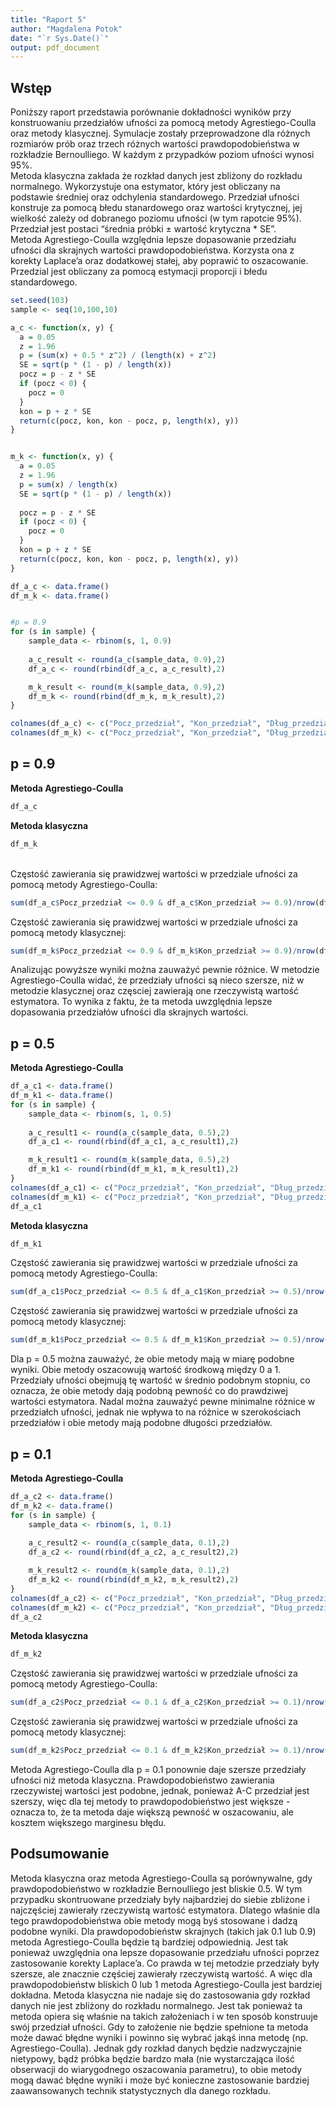 ```yaml
---
title: "Raport 5"
author: "Magdalena Potok"
date: "`r Sys.Date()`"
output: pdf_document
---
```




## Wstęp

Poniższy raport przedstawia porównanie dokładności wyników przy konstruowaniu przedziałów ufności za pomocą metody Agrestiego-Coulla oraz metody klasycznej. Symulacje zostały przeprowadzone dla różnych rozmiarów prób oraz trzech różnych wartości prawdopodobieństwa w rozkładzie Bernoulliego. W każdym z przypadków poziom ufności wynosi 95%.\
Metoda klasyczna zakłada że rozkład danych jest zbliżony do rozkładu normalnego. Wykorzystuje ona estymator, który jest obliczany na podstawie średniej oraz odchylenia standardowego. Przedział ufności konstruje za pomocą błedu stanardowego oraz wartości krytycznej, jej wielkość zależy od dobranego poziomu ufności (w tym rapotcie 95%). Przedział jest postaci "średnia próbki ± wartość krytyczna * SE".\
Metoda Agrestiego-Coulla względnia lepsze dopasowanie przedziału ufności dla skrajnych wartości prawdopodobieństwa. Korzysta ona z korekty Laplace'a oraz dodatkowej stałej, aby poprawić to oszacowanie. Przedzial jest obliczany za pomocą estymacji proporcji i błedu standardowego.



```r
set.seed(103)
sample <- seq(10,100,10)

a_c <- function(x, y) {
  a = 0.05
  z = 1.96
  p = (sum(x) + 0.5 * z^2) / (length(x) + z^2)
  SE = sqrt(p * (1 - p) / length(x))
  pocz = p - z * SE
  if (pocz < 0) {
    pocz = 0
  }
  kon = p + z * SE
  return(c(pocz, kon, kon - pocz, p, length(x), y))
}


m_k <- function(x, y) {
  a = 0.05
  z = 1.96
  p = sum(x) / length(x)
  SE = sqrt(p * (1 - p) / length(x))
  
  pocz = p - z * SE
  if (pocz < 0) {
    pocz = 0
  }
  kon = p + z * SE
  return(c(pocz, kon, kon - pocz, p, length(x), y))
}

df_a_c <- data.frame()
df_m_k <- data.frame()


#p = 0.9
for (s in sample) {
    sample_data <- rbinom(s, 1, 0.9)
 
    a_c_result <- round(a_c(sample_data, 0.9),2)
    df_a_c <- round(rbind(df_a_c, a_c_result),2)

    m_k_result <- round(m_k(sample_data, 0.9),2)
    df_m_k <- round(rbind(df_m_k, m_k_result),2)
}

colnames(df_a_c) <- c("Pocz_przedział", "Kon_przedział", "Dług_przedział", "Estymator", "Wielk_próby", "Praw_wart")
colnames(df_m_k) <- c("Pocz_przedział", "Kon_przedział", "Dług_przedział", "Estymator", "Wielk_próby", "Praw_wart")


```

## p = 0.9
**Metoda Agrestiego-Coulla**

```r
df_a_c
```

**Metoda klasyczna**

```r
df_m_k
```
\
Częstość zawierania się prawidzwej wartości w przedziale ufności za pomocą metody Agrestiego-Coulla:
```r
sum(df_a_c$Pocz_przedział <= 0.9 & df_a_c$Kon_przedział >= 0.9)/nrow(df_a_c)*100
```
Częstość zawierania się prawidzwej wartości w przedziale ufności za pomocą metody klasycznej:
```r
sum(df_m_k$Pocz_przedział <= 0.9 & df_m_k$Kon_przedział >= 0.9)/nrow(df_m_k)*100
```
Analizując powyższe wyniki można zauważyć pewnie różnice. W metodzie Agrestiego-Coulla widać, że przedziały ufności są nieco szersze, niż w metodzie klasycznej oraz częsciej zawierają one rzeczywistą wartość estymatora. To wynika z faktu, że ta metoda uwzględnia lepsze dopasowania przedziałów ufności dla skrajnych wartości.

## p = 0.5
**Metoda Agrestiego-Coulla**


```r
df_a_c1 <- data.frame()
df_m_k1 <- data.frame()
for (s in sample) {
    sample_data <- rbinom(s, 1, 0.5)
 
    a_c_result1 <- round(a_c(sample_data, 0.5),2)
    df_a_c1 <- round(rbind(df_a_c1, a_c_result1),2)

    m_k_result1 <- round(m_k(sample_data, 0.5),2)
    df_m_k1 <- round(rbind(df_m_k1, m_k_result1),2)
}
colnames(df_a_c1) <- c("Pocz_przedział", "Kon_przedział", "Dług_przedział", "Estymator", "Wielk_próby", "Praw_wart")
colnames(df_m_k1) <- c("Pocz_przedział", "Kon_przedział", "Dług_przedział", "Estymator", "Wielk_próby", "Praw_wart")
df_a_c1


```
**Metoda klasyczna**

```r
df_m_k1
```

Częstość zawierania się prawidzwej wartości w przedziale ufności za pomocą metody Agrestiego-Coulla:
```r
sum(df_a_c1$Pocz_przedział <= 0.5 & df_a_c1$Kon_przedział >= 0.5)/nrow(df_a_c1)*100
```
Częstość zawierania się prawidzwej wartości w przedziale ufności za pomocą metody klasycznej:
```r
sum(df_m_k1$Pocz_przedział <= 0.5 & df_m_k1$Kon_przedział >= 0.5)/nrow(df_m_k1)*100
```
Dla p = 0.5 można zauważyć, że obie metody mają w miarę podobne wyniki. Obie metody oszacowują wartość środkową między 0 a 1. Przedziały ufności obejmują tę wartość w średnio podobnym stopniu, co oznacza, że obie metody dają podobną pewność co do prawdziwej wartości estymatora. Nadal można zauważyć pewne minimalne różnice w przedziałch ufności, jednak nie wpływa to na różnice w szerokościach przedziałów i obie metody mają podobne długości przedziałów.



## p = 0.1
**Metoda Agrestiego-Coulla**


```r
df_a_c2 <- data.frame()
df_m_k2 <- data.frame()
for (s in sample) {
    sample_data <- rbinom(s, 1, 0.1)
 
    a_c_result2 <- round(a_c(sample_data, 0.1),2)
    df_a_c2 <- round(rbind(df_a_c2, a_c_result2),2)

    m_k_result2 <- round(m_k(sample_data, 0.1),2)
    df_m_k2 <- round(rbind(df_m_k2, m_k_result2),2)
}
colnames(df_a_c2) <- c("Pocz_przedział", "Kon_przedział", "Dług_przedział", "Estymator", "Wielk_próby", "Praw_wart")
colnames(df_m_k2) <- c("Pocz_przedział", "Kon_przedział", "Dług_przedział", "Estymator", "Wielk_próby", "Praw_wart")
df_a_c2


```
**Metoda klasyczna**

```r
df_m_k2
```

Częstość zawierania się prawidzwej wartości w przedziale ufności za pomocą metody Agrestiego-Coulla:
```r
sum(df_a_c2$Pocz_przedział <= 0.1 & df_a_c2$Kon_przedział >= 0.1)/nrow(df_a_c2)*100
```
Częstość zawierania się prawidzwej wartości w przedziale ufności za pomocą metody klasycznej:
```r
sum(df_m_k2$Pocz_przedział <= 0.1 & df_m_k2$Kon_przedział >= 0.1)/nrow(df_m_k2)*100
```
Metoda Agrestiego-Coulla dla p = 0.1 ponownie daje szersze przedziały ufności niż metoda klasyczna. Prawdopodobieństwo zawierania rzeczywistej wartości jest podobne, jednak, ponieważ A-C przedział jest szerszy, więc dla tej metody to prawdopodobieństwo jest większe - oznacza to, że ta metoda daje większą pewność w oszacowaniu, ale kosztem większego marginesu błędu. 


## Podsumowanie

Metoda klasyczna oraz metoda Agrestiego-Coulla są porównywalne, gdy prawdopodobieństwo w rozkładzie Bernoulliego jest bliskie 0.5. W tym przypadku skontruowane przedziały były najbardziej do siebie zbliżone i najczęściej zawierały rzeczywistą wartość estymatora. Dlatego właśnie dla tego prawdopodobieństwa obie metody mogą byś stosowane i dadzą podobne wyniki. 
Dla prawdopodobieństw skrajnych (takich jak 0.1 lub 0.9) metoda Agrestiego-Coulla będzie tą bardziej odpowiednią. Jest tak ponieważ uwzględnia ona lepsze dopasowanie przedziału ufności poprzez zastosowanie korekty Laplace'a. Co prawda w tej metodzie przedziały były szersze, ale znacznie częściej zawierały rzeczywistą wartość. A więc dla prawdopodobieństw bliskich 0 lub 1 metoda Agrestiego-Coulla jest bardziej dokładna.
Metoda klasyczna nie nadaje się do zastosowania gdy rozkład danych nie jest zbliżony do rozkładu normalnego. Jest tak ponieważ ta metoda opiera się właśnie na takich założeniach i w ten sposób konstruuje swój przedział ufności. Gdy to założenie nie będzie spełnione ta metoda może dawać błędne wyniki i powinno się wybrać jakąś inna metodę (np. Agrestiego-Coulla). Jednak gdy rozkład danych będzie nadzwyczajnie nietypowy, bądż próbka będzie bardzo mała (nie wystarczająca ilość obserwacji do wiarygodnego oszacowania parametru), to obie metody mogą dawać błędne wyniki i może być konieczne zastosowanie bardziej zaawansowanych technik statystycznych dla danego rozkładu.


